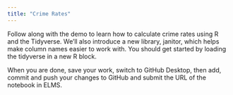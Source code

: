```yaml
---
title: "Crime Rates"
---
```


Follow along with the demo to learn how to calculate crime rates using R and the Tidyverse. We'll also introduce a new library, janitor, which helps make column names easier to work with. You should get started by loading the tidyverse in a new R block.





















When you are done, save your work, switch to GitHub Desktop, then add, commit and push your changes to GitHub and submit the URL of the notebook in ELMS.

